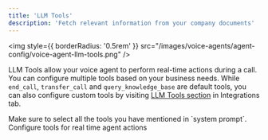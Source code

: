 ```yaml
---
title: 'LLM Tools'
description: 'Fetch relevant information from your company documents'
---
```


<img
  style={{ borderRadius: '0.5rem' }}
  src="/images/voice-agents/agent-config/voice-agent-llm-tools.png"
/>

LLM Tools allow your voice agent to perform real-time actions during a call. You can configure multiple tools based on your business needs. While `end_call`, `transfer_call` and `query_knowledge_base` are default tools, you can also configure custom tools by visiting [LLM Tools section](http://dashboard.subverseai.com/) in Integrations tab.

<Tip>
Make sure to select all the tools you have mentioned in `system prompt`.
</Tip>

<CardGroup>
  <Card
    title="LLM Tools"
    icon="stars"
    href="https://mintlify.com/customers"
  >
    Configure tools for real time agent actions
  </Card>
</CardGroup>
